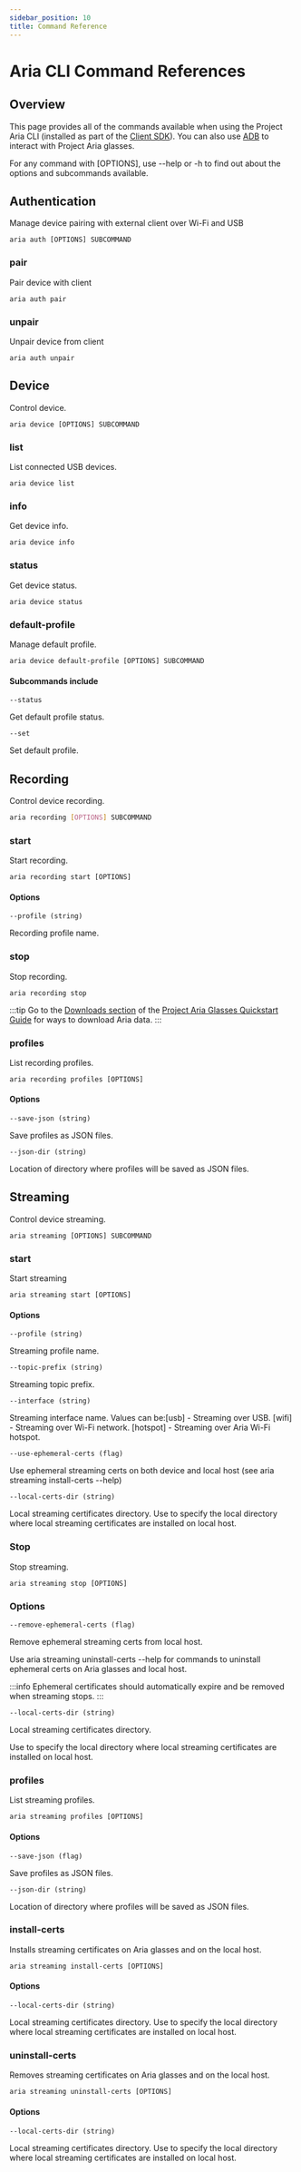 ```yaml
---
sidebar_position: 10
title: Command Reference
---
```


# Aria CLI Command References

## Overview
This page provides all of the commands available when using the Project Aria CLI (installed as part of the [Client SDK](/docs/ARK/sdk)). You can also use [ADB](https://developer.android.com/studio/command-line/adb) to interact with Project Aria glasses.

For any command with [OPTIONS], use --help or -h to find out about the options and subcommands available.

## Authentication

Manage device pairing with external client over Wi-Fi and USB

```
aria auth [OPTIONS] SUBCOMMAND
```

### pair

Pair device with client

```
aria auth pair
```

### unpair

Unpair device from client

```
aria auth unpair
```

## Device

Control device.

```
aria device [OPTIONS] SUBCOMMAND
```


### list

List connected USB devices.

```
aria device list
```

### info

Get device info.

```
aria device info
```


### status

Get device status.

```
aria device status
```

### default-profile

Manage default profile.

```
aria device default-profile [OPTIONS] SUBCOMMAND
```

#### Subcommands include

```
--status
```

Get default profile status.

```
--set
```

Set default profile.

## Recording

Control device recording.

```bash
aria recording [OPTIONS] SUBCOMMAND
```


### start

Start recording.

```
aria recording start [OPTIONS]
```


#### Options

```
--profile (string)
```

Recording profile name.

### stop

Stop recording.

```
aria recording stop
```

:::tip
Go to the [Downloads section](/ARK/ARK_quickstart.mdx#download-data) of the [Project Aria Glasses Quickstart Guide](/ARK/ARK_quickstart.mdx) for ways to download Aria data.
:::

### profiles

List recording profiles.

```
aria recording profiles [OPTIONS]
```

#### Options

```
--save-json (string)
```

Save profiles as JSON files.

```
--json-dir (string)
```

Location of directory where profiles will be saved as JSON files.

## Streaming

Control device streaming.

```
aria streaming [OPTIONS] SUBCOMMAND
```


### start

Start streaming


```
aria streaming start [OPTIONS]
```


#### Options

```
--profile (string)
```

Streaming profile name.

```
--topic-prefix (string)
```

Streaming topic prefix.

```
--interface (string)
```

Streaming interface name. Values can be:[usb] - Streaming over USB. [wifi] - Streaming over Wi-Fi network. [hotspot] - Streaming over Aria Wi-Fi hotspot.

```
--use-ephemeral-certs (flag)
```

Use ephemeral streaming certs on both device and local host (see aria streaming install-certs --help)

```
--local-certs-dir (string)
```

Local streaming certificates directory. Use to specify the local directory where local streaming certificates are installed on local host.

### Stop

Stop streaming.

```
aria streaming stop [OPTIONS]
```

### Options

```
--remove-ephemeral-certs (flag)
```

Remove ephemeral streaming certs from local host.

Use aria streaming uninstall-certs --help for commands to uninstall ephemeral certs on Aria glasses and local host.

:::info
Ephemeral certificates should automatically expire and be removed when streaming stops.
:::

```
--local-certs-dir (string)
```

Local streaming certificates directory.

Use to specify the local directory where local streaming certificates are installed on local host.

### profiles

List streaming profiles.

```
aria streaming profiles [OPTIONS]
```

#### Options

```
--save-json (flag)
```

Save profiles as JSON files.

```
--json-dir (string)
```

Location of directory where profiles will be saved as JSON files.

### install-certs

Installs streaming certificates on Aria glasses and on the local host.

```
aria streaming install-certs [OPTIONS]
```

#### Options

```
--local-certs-dir (string)
```

Local streaming certificates directory. Use to specify the local directory where local streaming certificates are installed on local host.

### uninstall-certs

Removes streaming certificates on Aria glasses and on the local host.

```
aria streaming uninstall-certs [OPTIONS]
```

#### Options

```
--local-certs-dir (string)
```

Local streaming certificates directory. Use to specify the local directory where local streaming certificates are installed on local host.
